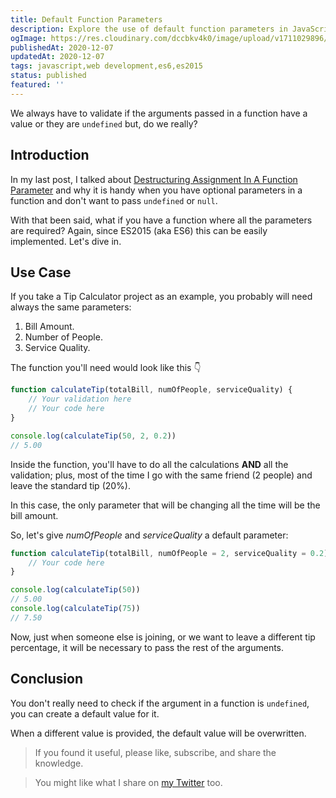 ```yaml
---
title: Default Function Parameters
description: Explore the use of default function parameters in JavaScript, an ES6 feature. Learn how it simplifies function argument validation with a Tip Calculator example
ogImage: https://res.cloudinary.com/dccbkv4k0/image/upload/v1711029896/Default_Function_Parameters_pauxbw.png
publishedAt: 2020-12-07
updatedAt: 2020-12-07
tags: javascript,web development,es6,es2015
status: published
featured: ''
---
```


We always have to validate if the arguments passed in a function have a value or they are `undefined` but, do we really?

## Introduction

In my last post, I talked about [Destructuring Assignment In A Function Parameter][prev post] and why it is handy when you have optional parameters in a function and don't want to pass `undefined` or `null`.

With that been said, what if you have a function where all the parameters are required? Again, since ES2015 (aka ES6) this can be easily implemented. Let's dive in.

## Use Case

If you take a Tip Calculator project as an example, you probably will need always the same parameters:

1. Bill Amount.
2. Number of People.
3. Service Quality.

The function you'll need would look like this 👇

```javascript
function calculateTip(totalBill, numOfPeople, serviceQuality) {
	// Your validation here
	// Your code here
}

console.log(calculateTip(50, 2, 0.2))
// 5.00
```

Inside the function, you'll have to do all the calculations **AND** all the validation; plus, most of the time I go with the same friend (2 people) and leave the standard tip (20%).

In this case, the only parameter that will be changing all the time will be the bill amount.

So, let's give _numOfPeople_ and _serviceQuality_ a default parameter:

```javascript
function calculateTip(totalBill, numOfPeople = 2, serviceQuality = 0.2) {
	// Your code here
}

console.log(calculateTip(50))
// 5.00
console.log(calculateTip(75))
// 7.50
```

Now, just when someone else is joining, or we want to leave a different tip percentage, it will be necessary to pass the rest of the arguments.

## Conclusion

You don't really need to check if the argument in a function is `undefined`, you can create a default value for it.

When a different value is provided, the default value will be overwritten.

> If you found it useful, please like, subscribe, and share the knowledge.

> You might like what I share on [my Twitter][Twitter profile] too.

[prev post]: https://blog.eligarlo.dev/destructuring-assignment-in-a-function-parameter
[Twitter profile]: https://twitter.com/intent/user?screen_name=eligarlo
